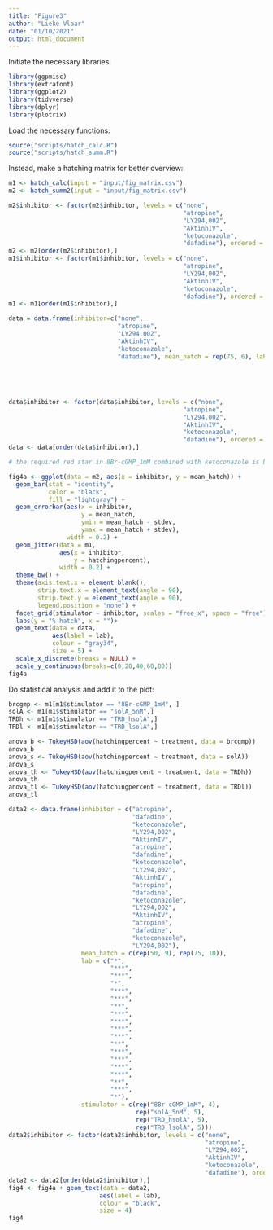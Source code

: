 ```yaml
---
title: "Figure3"
author: "Lieke Vlaar"
date: "01/10/2021"
output: html_document
---
```


Initiate the necessary libraries:

```r
library(ggpmisc)
library(extrafont)
library(ggplot2)
library(tidyverse)
library(dplyr)
library(plotrix)
```

Load the necessary functions:

```r
source("scripts/hatch_calc.R")
source("scripts/hatch_summ.R")
```


Instead, make a hatching matrix for better overview:

```r
m1 <- hatch_calc(input = "input/fig_matrix.csv")
m2 <- hatch_summ2(input = "input/fig_matrix.csv")

m2$inhibitor <- factor(m2$inhibitor, levels = c("none",
                                                "atropine",
                                                "LY294,002",
                                                "AktinhIV",
                                                "ketoconazole",
                                                "dafadine"), ordered = TRUE)
m2 <- m2[order(m2$inhibitor),]
m1$inhibitor <- factor(m1$inhibitor, levels = c("none",
                                                "atropine",
                                                "LY294,002",
                                                "AktinhIV",
                                                "ketoconazole",
                                                "dafadine"), ordered = TRUE)
m1 <- m1[order(m1$inhibitor),]

data = data.frame(inhibitor=c("none",
                              "atropine",
                              "LY294,002",
                              "AktinhIV",
                              "ketoconazole",
                              "dafadine"), mean_hatch = rep(75, 6), lab = c("",
                                                                            "",
                                                                            "",
                                                                            "",
                                                                            "#",
                                                                            ""), stimulator = "8Br-cGMP_1mM")
data$inhibitor <- factor(data$inhibitor, levels = c("none",
                                                "atropine",
                                                "LY294,002",
                                                "AktinhIV",
                                                "ketoconazole",
                                                "dafadine"), ordered = TRUE)
data <- data[order(data$inhibitor),]

# the required red star in 8Br-cGMP_1mM combined with ketoconazole is because this concentration is different than all the other ketoconazole concentrations in the plot

fig4a <- ggplot(data = m2, aes(x = inhibitor, y = mean_hatch)) +
  geom_bar(stat = "identity",
           color = "black",
           fill = "lightgray") +
  geom_errorbar(aes(x = inhibitor,
                    y = mean_hatch,
                    ymin = mean_hatch - stdev,
                    ymax = mean_hatch + stdev),
                width = 0.2) +
  geom_jitter(data = m1,
              aes(x = inhibitor,
                  y = hatchingpercent),
              width = 0.2) +
  theme_bw() +
  theme(axis.text.x = element_blank(),
        strip.text.x = element_text(angle = 90),
        strip.text.y = element_text(angle = 90),
        legend.position = "none") +
  facet_grid(stimulator ~ inhibitor, scales = "free_x", space = "free") +
  labs(y = "% hatch", x = "")+
  geom_text(data = data, 
            aes(label = lab), 
            colour = "gray34",
            size = 5) +
  scale_x_discrete(breaks = NULL) +
  scale_y_continuous(breaks=c(0,20,40,60,80))
fig4a
```

Do statistical analysis and add it to the plot:

```r
brcgmp <- m1[m1$stimulator == "8Br-cGMP_1mM", ]
solA <- m1[m1$stimulator == "solA_5nM",]
TRDh <- m1[m1$stimulator == "TRD_hsolA",]
TRDl <- m1[m1$stimulator == "TRD_lsolA",]

anova_b <- TukeyHSD(aov(hatchingpercent ~ treatment, data = brcgmp))
anova_b
anova_s <- TukeyHSD(aov(hatchingpercent ~ treatment, data = solA))
anova_s
anova_th <- TukeyHSD(aov(hatchingpercent ~ treatment, data = TRDh)) 
anova_th
anova_tl <- TukeyHSD(aov(hatchingpercent ~ treatment, data = TRDl))
anova_tl


```


```r
data2 <- data.frame(inhibitor = c("atropine",
                                  "dafadine",
                                  "ketoconazole",
                                  "LY294,002",
                                  "AktinhIV",
                                  "atropine",
                                  "dafadine",
                                  "ketoconazole",
                                  "LY294,002",
                                  "AktinhIV",
                                  "atropine",
                                  "dafadine",
                                  "ketoconazole",
                                  "LY294,002",
                                  "AktinhIV",
                                  "atropine",
                                  "dafadine",
                                  "ketoconazole",
                                  "LY294,002"),
                    mean_hatch = c(rep(50, 9), rep(75, 10)),
                    lab = c("*",
                            "***",
                            "***",
                            "*",
                            "***",
                            "***",
                            "**",
                            "***",
                            "***",
                            "***",
                            "***",
                            "**",
                            "***",
                            "***",
                            "***",
                            "***",
                            "**",
                            "***",
                            "*"),
                    stimulator = c(rep("8Br-cGMP_1mM", 4),
                                   rep("solA_5nM", 5),
                                   rep("TRD_hsolA", 5),
                                   rep("TRD_lsolA", 5)))
data2$inhibitor <- factor(data2$inhibitor, levels = c("none",
                                                      "atropine",
                                                      "LY294,002",
                                                      "AktinhIV",
                                                      "ketoconazole",
                                                      "dafadine"), ordered = TRUE)
data2 <- data2[order(data2$inhibitor),]
fig4 <- fig4a + geom_text(data = data2, 
                         aes(label = lab), 
                         colour = "black",
                         size = 4)
fig4
```